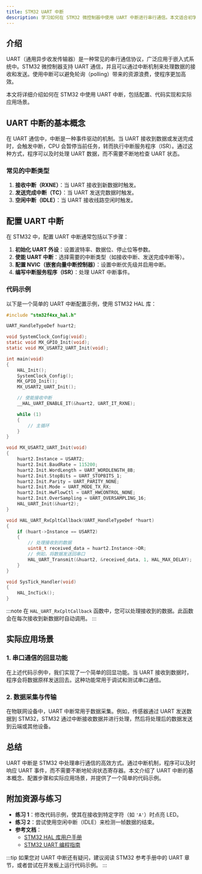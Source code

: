 ```yaml
---
title: STM32 UART 中断
description: 学习如何在 STM32 微控制器中使用 UART 中断进行串行通信。本文适合初学者，包含代码示例、实际应用场景和总结。
---
```


## 介绍

UART（通用异步收发传输器）是一种常见的串行通信协议，广泛应用于嵌入式系统中。STM32 微控制器支持 UART 通信，并且可以通过中断机制来处理数据的接收和发送。使用中断可以避免轮询（polling）带来的资源浪费，使程序更加高效。

本文将详细介绍如何在 STM32 中使用 UART 中断，包括配置、代码实现和实际应用场景。

## UART 中断的基本概念

在 UART 通信中，中断是一种事件驱动的机制。当 UART 接收到数据或发送完成时，会触发中断，CPU 会暂停当前任务，转而执行中断服务程序（ISR）。通过这种方式，程序可以及时处理 UART 数据，而不需要不断地检查 UART 状态。

### 常见的中断类型

1. **接收中断（RXNE）**：当 UART 接收到新数据时触发。
2. **发送完成中断（TC）**：当 UART 发送完数据时触发。
3. **空闲中断（IDLE）**：当 UART 接收线路空闲时触发。

## 配置 UART 中断

在 STM32 中，配置 UART 中断通常包括以下步骤：

1. **初始化 UART 外设**：设置波特率、数据位、停止位等参数。
2. **使能 UART 中断**：选择需要的中断类型（如接收中断、发送完成中断等）。
3. **配置 NVIC（嵌套向量中断控制器）**：设置中断优先级并启用中断。
4. **编写中断服务程序（ISR）**：处理 UART 中断事件。

### 代码示例

以下是一个简单的 UART 中断配置示例，使用 STM32 HAL 库：

```c
#include "stm32f4xx_hal.h"

UART_HandleTypeDef huart2;

void SystemClock_Config(void);
static void MX_GPIO_Init(void);
static void MX_USART2_UART_Init(void);

int main(void)
{
    HAL_Init();
    SystemClock_Config();
    MX_GPIO_Init();
    MX_USART2_UART_Init();

    // 使能接收中断
    __HAL_UART_ENABLE_IT(&huart2, UART_IT_RXNE);

    while (1)
    {
        // 主循环
    }
}

void MX_USART2_UART_Init(void)
{
    huart2.Instance = USART2;
    huart2.Init.BaudRate = 115200;
    huart2.Init.WordLength = UART_WORDLENGTH_8B;
    huart2.Init.StopBits = UART_STOPBITS_1;
    huart2.Init.Parity = UART_PARITY_NONE;
    huart2.Init.Mode = UART_MODE_TX_RX;
    huart2.Init.HwFlowCtl = UART_HWCONTROL_NONE;
    huart2.Init.OverSampling = UART_OVERSAMPLING_16;
    HAL_UART_Init(&huart2);
}

void HAL_UART_RxCpltCallback(UART_HandleTypeDef *huart)
{
    if (huart->Instance == USART2)
    {
        // 处理接收到的数据
        uint8_t received_data = huart2.Instance->DR;
        // 例如，将数据发送回串口
        HAL_UART_Transmit(&huart2, &received_data, 1, HAL_MAX_DELAY);
    }
}

void SysTick_Handler(void)
{
    HAL_IncTick();
}
```

:::note
在 `HAL_UART_RxCpltCallback` 函数中，您可以处理接收到的数据。此函数会在每次接收到新数据时自动调用。
:::

## 实际应用场景

### 1. 串口通信的回显功能

在上述代码示例中，我们实现了一个简单的回显功能。当 UART 接收到数据时，程序会将数据原样发送回去。这种功能常用于调试和测试串口通信。

### 2. 数据采集与传输

在物联网设备中，UART 中断常用于数据采集。例如，传感器通过 UART 发送数据到 STM32，STM32 通过中断接收数据并进行处理，然后将处理后的数据发送到云端或其他设备。

## 总结

UART 中断是 STM32 中处理串行通信的高效方式。通过中断机制，程序可以及时响应 UART 事件，而不需要不断地轮询状态寄存器。本文介绍了 UART 中断的基本概念、配置步骤和实际应用场景，并提供了一个简单的代码示例。

## 附加资源与练习

- **练习 1**：修改代码示例，使其在接收到特定字符（如 `'A'`）时点亮 LED。
- **练习 2**：尝试使用空闲中断（IDLE）来检测一帧数据的结束。
- **参考文档**：
  - [STM32 HAL 库用户手册](https://www.st.com)
  - [STM32 UART 编程指南](https://www.st.com)

:::tip
如果您对 UART 中断还有疑问，建议阅读 STM32 参考手册中的 UART 章节，或者尝试在开发板上运行代码示例。
:::